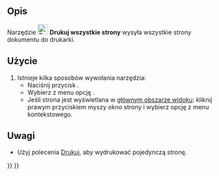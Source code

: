 <languages/>

{{Docnav/pl
|[[TechDraw_RedrawPage/pl|Przerysuj stronę]]
|[[TechDraw_ExportPageSVG/pl|Wyeksportuj stronę do formatu SVG]]
|[[TechDraw_Workbench/pl|środowisko pracy Rysunek Techniczny]]
|IconL=TechDraw_RedrawPage.svg
|IconR=TechDraw_ExportPageSVG.svg
|IconC=Workbench_TechDraw.svg
}}

{{GuiCommand/pl
|Name=TechDraw PrintAll
|Name/pl=Rysunek Techniczny:
|MenuLocation=Rysunek Techniczny → Strona → Drukuj wszystkie strony
|Workbenches=[[TechDraw_Workbench/pl|Rysunek Techniczny]]
|Shortcut=
|Version=0.21
|SeeAlso=[[Std_Print/pl|Dukuj]]
}}

<span id="Description"></span>
==Opis==

Narzędzie [[Image:TechDraw_PrintAll.svg|24px]] '''Drukuj wszystkie strony''' wysyła wszystkie strony dokumentu do drukarki.

<span id="Usage"></span>
==Użycie==

# Istnieje kilka sposobów wywołania narzędzia:
#* Naciśnij przycisk {{Button|[[Image:TechDraw_PrintAll.svg|16px]] '''Drukuj wszystkie strony'''}}.
#* Wybierz  z menu opcję {{MenuCommand|Rysunek Techniczny → Strona → [[Image:TechDraw_PrintAll.svg|16px]] Drukuj wszystkie strony}}.
#* Jeśli strona jest wyświetlana w [[Main_view_area/pl|głównym obszarze widoku]]: kliknij prawym przyciskiem myszy okno strony i wybierz opcję {{MenuCommand|Drukuj wszystkie strony}} z menu kontekstowego.

<span id="Notes"></span>
==Uwagi==

* Użyj polecenia [[Std_Print/pl|Drukuj]], aby wydrukować pojedynczą stronę.


{{Docnav/pl
|[[TechDraw_RedrawPage/pl|Przerysuj stronę]]
|[[TechDraw_ExportPageSVG/pl|Wyeksportuj stronę do formatu SVG]]
|[[TechDraw_Workbench/pl|środowisko pracy Rysunek Techniczny]]
|IconL=TechDraw_RedrawPage.svg
|IconR=TechDraw_ExportPageSVG.svg
|IconC=Workbench_TechDraw.svg
}}

{{TechDraw_Tools_navi{{#translation:}}}}
{{Userdocnavi{{#translation:}}}}